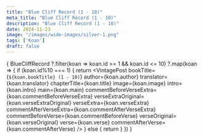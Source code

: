 ```yaml
---
title: "Blue Cliff Record (1 - 10)"
meta_title: "Blue Cliff Record (1 - 10)"
description: "Blue Cliff Record (1 - 10)"
date: 2024-11-23
image: "/images/wide-images/silver-1.png"
tags: ['Koan']
draft: false
---
```



<div class="container en-koans">

  {
    BlueCliffRecord
      ?.filter(koan => koan.id >= 1 && koan.id <= 10)
      ?.map(koan => {
        if (koan.id%10 === 1) {
          return <VintagePost
                    bookTitle={`${koan.bookTitle} (1 - 10)`}
                    author={koan.author}
                    translator={koan.translator}
                    chapterTitle={koan.title} image={koan.image}
                    intro={koan.intro} main={koan.main}
                    commentBeforeVerseExtra={koan.commentBeforeVerseExtra}
                    verseExtraOriginal={koan.verseExtraOriginal}
                    verseExtra={koan.verseExtra}
                    commentAfterVerseExtra={koan.commentAfterVerseExtra}
                    commentBeforeVerse={koan.commentBeforeVerse}
                    verseOriginal={koan.verseOriginal}
                    verse={koan.verse}
                    commentAfterVerse={koan.commentAfterVerse}
          />
        } else {
          return <VintagePost
                    chapterTitle={koan.title}
                    image={koan.image}
                    intro={koan.intro}
                    main={koan.main}
                    commentBeforeVerseExtra={koan.commentBeforeVerseExtra}
                    verseExtraOriginal={koan.verseExtraOriginal}
                    verseExtra={koan.verseExtra}
                    commentAfterVerseExtra={koan.commentAfterVerseExtra}
                    commentBeforeVerse={koan.commentBeforeVerse}
                    verseOriginal={koan.verseOriginal}
                    verse={koan.verse}
                    commentAfterVerse={koan.commentAfterVerse}
          />
        }
      })
  }

</div>
